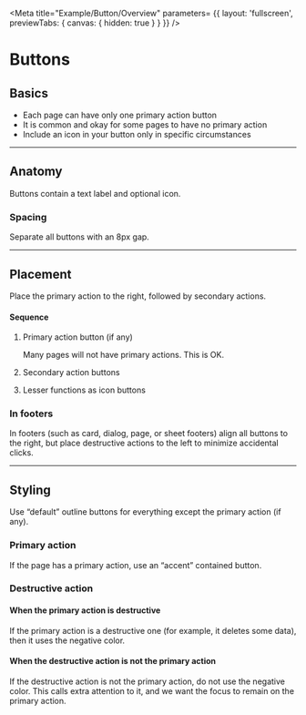 <!-- button-overview.mdx -->


<Meta 
    title="Example/Button/Overview"
    parameters= {{
        layout: 'fullscreen',
        previewTabs: { 
          canvas: { hidden: true } 
        }
    }}
/>

<style>{`
  mwc-button + mwc-button {
    margin-left: 8px;
  }
  .docs-story div:first-of-type {
    text-align: center;
  }
  .docs-story div:first-of-type .innerZoomElementWrapper > div {
      border: none !important;
  }
  #story--example-button--contained,
  #story--example-button--text {
    margin-right: 8px;
  }
  mwc-button[raised].destructive {
    --mdc-theme-primary: var(--mdc-theme-error);
  }
  mwc-button[outlined].destructive {
    margin-right: 4rem;
  }
`}</style>

# Buttons

## Basics

- Each page can have only one primary action button
- It is common and okay for some pages to have no primary action
- Include an icon in your button only in specific circumstances

<Canvas>
  <Story id="example-button--text" />
  <Story id="example-button--contained" />
  <Story id="example-button--outlined" />
</Canvas>

***

## Anatomy

Buttons contain a text label and optional icon.

<Canvas>
<form>
  <mwc-button id="no-icon" raised label="No icon"></mwc-button>
  <mwc-button id="left-icon" raised label="Left icon" icon="sailing"></mwc-button>
  <mwc-button id="right-icon" raised label="Right icon" icon="sailing" trailingIcon="true"></mwc-button>
</form>
</Canvas>


### Spacing

Separate all buttons with an 8px gap.

<Canvas>
<form>
  <mwc-button outlined label="Button"></mwc-button>
  <mwc-button outlined label="Button"></mwc-button>
  <mwc-button outlined label="Button"></mwc-button>
</form>
</Canvas>

***

## Placement

Place the primary action to the right, followed by secondary actions.

#### Sequence

1.  Primary action button (if any)

    Many pages will not have primary actions. This is OK.

2.  Secondary action buttons

3.  Lesser functions as icon buttons

<Canvas>
<form>
  <mwc-button outlined label="Button"></mwc-button>
  <mwc-button outlined label="Button"></mwc-button>
  <mwc-button raised label="Button"></mwc-button>
</form>
</Canvas>

### In footers

In footers (such as card, dialog, page, or sheet footers) align all buttons to the right, but place destructive actions to the left to minimize accidental clicks.

***


## Styling

Use “default” outline buttons for everything except the primary action (if any).

<Canvas>
<form>
  <mwc-button outlined label="Button"></mwc-button>
  <mwc-button outlined label="Button"></mwc-button>
</form>
</Canvas>

### Primary action

If the page has a primary action, use an “accent” contained button.

<Canvas>
<form>
  <mwc-button outlined label="Button"></mwc-button>
  <mwc-button outlined label="Button"></mwc-button>
  <mwc-button raised label="Primary"></mwc-button>
</form>
</Canvas>

### Destructive action

#### When the primary action is destructive

If the primary action is a destructive one (for example, it deletes some data), then it uses the negative color.

<Canvas>
<form>
  <mwc-button outlined label="Button"></mwc-button>
  <mwc-button outlined label="Button"></mwc-button>
  <mwc-button raised label="Delete" class="destructive"></mwc-button>
</form>
</Canvas>

#### When the destructive action is not the primary action

If the destructive action is not the primary action, do not use the negative color. This calls extra attention to it, and we want the focus to remain on the primary action.

<Canvas>
<form>
  <mwc-button outlined label="Delete" class="destructive"></mwc-button>
  <mwc-button outlined label="Button"></mwc-button>
  <mwc-button raised label="Primary"></mwc-button>
</form>
</Canvas>